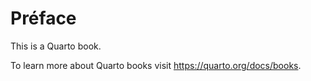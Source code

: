 # Préface {.unnumbered}

This is a Quarto book.

To learn more about Quarto books visit <https://quarto.org/docs/books>.
